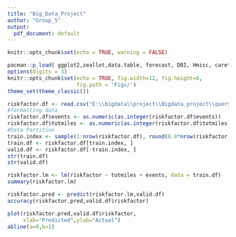 ---
title: "Big_Data_Project"
author: "Group_5"
output:
  pdf_document: default
---
```{r Setup, include=FALSE}
knitr::opts_chunk$set(echo = TRUE, warning = FALSE)
```

```{r loadpackages, warning=FALSE, message=FALSE}
pacman::p_load( ggplot2,zeallot,data.table, forecast, DBI, Hmisc, caret, dplyr)
options(digits = 3)
knitr::opts_chunk$set(echo = TRUE, fig.width=12, fig.height=6, 
                      fig.path = 'Figs/')
theme_set(theme_classic())
```

```{r Data loading}
riskfactor.df <- read.csv("E:\\bigdata\\project\\Bigdata_project\\query_result.csv")
#formatting data
riskfactor.df$events <- as.numeric(as.integer(riskfactor.df$events))
riskfactor.df$totmiles <- as.numeric(as.integer(riskfactor.df$totmiles))
#Data Partition
train.index <- sample(1:nrow(riskfactor.df), round(0.8*nrow(riskfactor.df))) 
train.df <- riskfactor.df[train.index, ]
valid.df <- riskfactor.df[-train.index, ]
str(train.df)
str(valid.df)
```

```{r Linear Regression}
riskfactor.lm <- lm(riskfactor ~ totmiles + events, data = train.df)
summary(riskfactor.lm)

```
```{r}
riskfactor.pred <- predict(riskfactor.lm,valid.df)
accuracy(riskfactor.pred,valid.df$riskfactor)
```


```{r Actual vs Predicted}
plot(riskfactor.pred,valid.df$riskfactor,
     xlab="Predicted",ylab="Actual")
abline(a=0,b=1)
```



